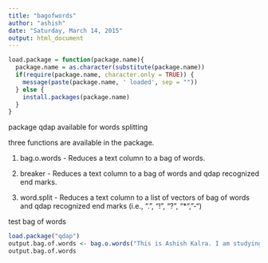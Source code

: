 ```yaml
---
title: "bagofwords"
author: "ashish"
date: "Saturday, March 14, 2015"
output: html_document
---
```


```r
load.package = function(package.name){
  package.name = as.character(substitute(package.name))
  if(require(package.name, character.only = TRUE)) { 
    message(paste(package.name, ' loaded', sep = ""))
  } else {
    install.packages(package.name)
  }
}
```


package qdap available for words splitting

three functions are available in the package.

1. bag.o.words - Reduces a text column to a bag of words.

2. breaker - Reduces a text column to a bag of words and qdap recognized end marks.

3. word.split - Reduces a text column to a list of vectors of bag of words and qdap recognized end marks (i.e., ".", "!", "?", "*", "-")

test bag of words

```r
load.package("qdap")
output.bag.of.words <- bag.o.words("This is Ashish Kalra. I am studying in WU. And doing ! nothing else !")
output.bag.of.words
```


